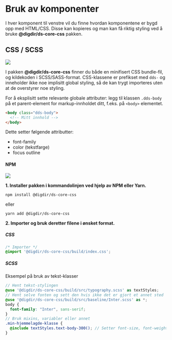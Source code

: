 
<Meta title="Komponenter/Introduksjon" />

# Bruk av komponenter

I hver komponent til venstre vil du finne hvordan komponentene er bygd opp med HTML/CSS. Disse kan kopieres og man kan få riktig styling ved å bruke **@digdir/ds-core-css** pakken.

## CSS / SCSS

[![](https://img.shields.io/npm/v/@digdir/ds-core-css?label=latest%20release&color=0051be)](https://www.npmjs.com/package/@digdir/ds-core-css)

I pakken **@digdir/ds-core-css** finner du både en minifisert CSS bundle-fil, og kildekoden i SCSS/SASS-format. CSS-klassene er prefikset med `dds-` og inneholder ikke noe implisitt global styling, så de kan trygt importeres uten at de overstyrer noe styling.

For å eksplisitt sette relevante globale attributer: legg til klassen `.dds-body` på et parent-element for markup-innholdet ditt, f.eks. på `<body>` elementet. 
```html
<body class="dds-body">
  <!-- Mitt innhold -->
</body>
```

Dette setter følgende attributter:
* font-family
* color (tekstfarge)
* focus outline


#### NPM

[![](https://img.shields.io/npm/dm/@digdir/ds-core-css.svg)](https://www.npmjs.com/package/@digdir/ds-core-css)

**1. Installer pakken i kommandolinjen ved hjelp av NPM eller Yarn.**

`npm install @digdir/ds-core-css`

eller

`yarn add @digdir/ds-core-css`

**2. Importer og bruk deretter filene i ønsket format.**
##### CSS

```css
/* Importer */
@import '@digdir/ds-core-css/build/index.css';
```

##### SCSS

Eksempel på bruk av tekst-klasser

```scss
// Hent tekst-stylingen
@use '@digdir/ds-core-css/build/src/typography.scss' as textStyles;
// Hent selve fonten og sett den hvis ikke det er gjort et annet sted
@use '@digdir/ds-core-css/build/src/baseline/Inter.scss' as *;
body {
  font-family: "Inter", sans-serif;
}
// Bruk mixins, variabler eller annet
.min-hjemmelagde-klasse {
  @include textStyles.text-body-300(); // Setter font-size, font-weight, line-height
}
```





